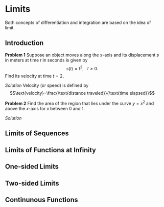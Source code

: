 # Limits

Both concepts of differentiation and integration are based on the idea of limit.

## Introduction

**Problem 1** Suppose an object moves along the $x$-axis and its displacement $s$ in meters  at time $t$ in seconds is given by $$s(t)=t^2,~~~t\geq 0.$$
Find its velocity at time $t=2$.

*Solution* Velocity (or speed) is defined by 
$$\text{velocity}=\frac{\text{distance traveled}}{\text{time elapsed}}$$

**Problem 2** Find the area of the region that lies under the curve $y=x^2$ and above the $x$-axis for $x$ between $0$ and $1$.

*Solution*


## Limits of Sequences

## Limits of Functions at Infinity

## One-sided Limits

## Two-sided Limits

## Continunous Functions








